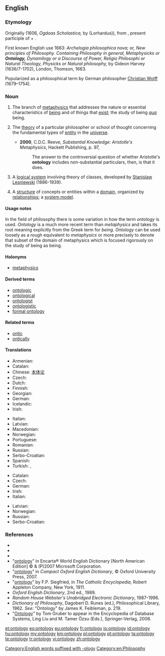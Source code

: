 ==English==

{{wikipedia}}

===Etymology===
Originally {{etyl|la}} {{term|ontologia|lang=la}} (1606, ''Ogdoas Scholastica,'' by {{w|Jacob Lorhard}} (Lorhardus)), from {{etyl|grc}} {{term|ὤν||on|lang=grc}}, present participle of {{term|εἰμί||being, existing, essence|lang=grc}} + {{term|λόγος|tr=[[logos]]||account|lang=grc}}.

First known English use 1663: ''Archelogia philosophica nova; or, New principles of Philosophy. Containing Philosophy in general, Metaphysicks or '''Ontology,''' Dynamilogy or a Discourse of Power, Religio Philosophi or Natural Theology, Physicks or Natural philosophy,'' by Gideon Harvey (1636/7-1702), London, Thomson, 1663.

Popularized as a philosophical term by German philosopher [[w:Christian Wolff (philosopher)|Christian Wolff]] (1679–1754).

===Noun===
{{en-noun|ontolog|ies}}

# {{uncountable|philosophy}} The branch of [[metaphysics]] that addresses the nature or essential characteristics of [[being]] and of things that [[exist]]; the study of being ''[[qua]]'' being.
# {{countable|philosophy}} The [[theory]] of a particular philosopher or school of thought concerning the fundamental types of [[entity]] in the [[universe]].
#* '''2000''', C.D.C. Reeve, ''Substantial Knowledge: Aristotle's Metaphysics'', Hackett Publishing, p. 97,
#*: The answer to the controversial question of whether Aristotle's '''ontology''' includes non-substantial particulars, then, is that it does.
# {{logic}} A [[logical system]] involving theory of classes, developed by [[w:Stanislaw_Lesniewski|Stanislaw Lesniewski]] (1886-1939).
# {{context|computer science|information science}} A [[structure]] of concepts or entities within a [[domain]], organized by [[relationship]]s; a [[system model]].

====Usage notes====
In the field of philosophy there is some variation in how the term ''ontology'' is used.  ''Ontology'' is a much more recent term than ''metaphysics'' and takes its root meaning explicitly from the Greek term for ''being.''  ''Ontology'' can be used loosely as a rough equivalent to ''metaphysics'' or more precisely to denote that subset of the domain of metaphysics which is focused rigorously on the study of being as being.

====Holonyms====
* [[metaphysics]]

====Derived terms====
* [[ontologic]]
* [[ontological]]
* [[ontologist]]
* [[ontologistic]]
* [[formal ontology]]

====Related terms====
* [[ontic]]
* [[ontically]]

====Translations====
{{trans-top|study of being}}
* Armenian: {{t-|hy|գոյաբանություն|tr=goyabanutʿyun|sc=Armn}}
* Catalan: {{t-|ca|ontologia|f}}
* Chinese: [[本体论]]
* Czech: {{t+|cs|ontologie|f}}
* Dutch: {{t+|nl|ontologie}}
* Finnish: {{t+|fi|ontologia}}
* Georgian: {{t-|ka|ონთოლოგია|tr=ont'ologia |sc=Geor}}
* German: {{t+|de|Ontologie|f}}
* Icelandic: {{t-|is|verufræði|f}}
* Irish: {{t-|ga|ointeolaíocht|f}}
{{trans-mid}}
* Italian: {{t+|it|ontologia|f}}
* Latvian: {{t-|lv|ontoloģija|f}}
* Macedonian: {{t|mk|онтологија|f|tr=ontológija|sc=Cyrl}}
* Norwegian: {{t-|no|ontologi|m}}
* Portuguese: {{t+|pt|ontologia|f}}
* Romanian: {{t-|ro|ontologie}}
* Russian: {{t+|ru|онтология|f}}
* Serbo-Croatian: {{t-|sh|ontologija|f|alt=ontològija}}
* Spanish: {{t+|es|ontología|f}}
* Turkish: {{t-|tr|varlık felsefesi}}, {{t+|tr|ontoloji}}
{{trans-bottom}}

{{trans-top|system model in computer science}}
* Catalan: {{t-|ca|ontologia|f}}
* Czech: {{t+|cs|ontologie|f}}
* German: {{t+|de|Ontologie|f}}
* Irish: {{t-|ga|ointeolaíocht|f}}
* Italian: {{t+|it|ontologia|f}}
{{trans-mid}}
* Latvian: {{t-|lv|ontoloģija|f}}
* Norwegian: {{t-|no|ontologi|m}}
* Russian: {{t+|ru|онтология|f}}
* Serbo-Croatian: {{t-|sh|ontologija|f|alt=ontològija}}
{{trans-bottom}}

===References===
* {{R:Webster 1828}}
* {{R:Webster 1913|ontology}}
* {{R:Dictionary.com|ontology}}
* "[http://encarta.msn.com/dictionary_/ontology.html ontology]" in Encarta® World English Dictionary [North American Edition] © & (P)2007 Microsoft Corporation.
* "[http://www.askoxford.com/concise_oed/ontology?view=uk ontology]" in ''Compact Oxford English Dictionary'', © Oxford University Press, 2007.
* "[http://www.newadvent.org/cathen/11258a.htm ontology]" by F.P. Siegfried, in ''The Catholic Encyclopedia'', Robert Appleton Company, New York, 1911.
* ''Oxford English Dictionary'', 2nd ed., 1989.
* ''Random House Webster's Unabridged Electronic Dictionary'', 1987-1996.
* ''Dictionary of Philosophy'', Dagobert D. Runes (ed.), Philosophical Library, 1962. ''See:'' "Ontology" by James K. Feibleman, p. 219.
* "[http://tomgruber.org/writing/ontology-definition-2007.htm Ontology]" by Tom Gruber to appear in the Encyclopedia of Database Systems, Ling Liu and M. Tamer Özsu (Eds.), Springer-Verlag, 2008.

[[Category:English words suffixed with -ology]]
[[Category:en:Philosophy]]

[[et:ontology]]
[[eo:ontology]]
[[eu:ontology]]
[[fr:ontology]]
[[io:ontology]]
[[id:ontology]]
[[hu:ontology]]
[[my:ontology]]
[[km:ontology]]
[[pl:ontology]]
[[pt:ontology]]
[[ta:ontology]]
[[te:ontology]]
[[tr:ontology]]
[[vi:ontology]]
[[zh:ontology]]